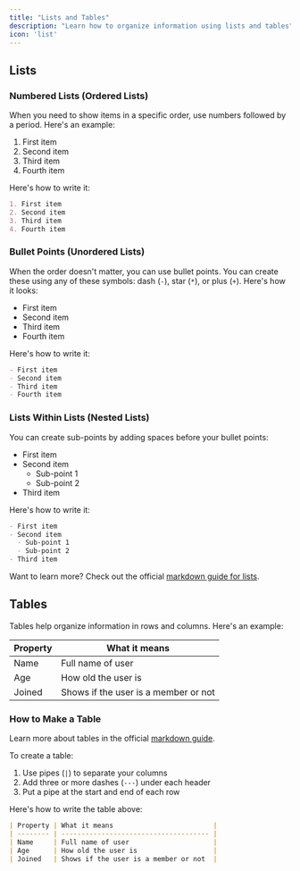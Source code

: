 ```yaml
---
title: "Lists and Tables"
description: "Learn how to organize information using lists and tables"
icon: 'list'
---
```

## Lists
### Numbered Lists (Ordered Lists)

When you need to show items in a specific order, use numbers followed by a period. Here's an example:

1. First item
2. Second item
3. Third item
4. Fourth item

Here's how to write it:
```md
1. First item
2. Second item
3. Third item
4. Fourth item
```

### Bullet Points (Unordered Lists)

When the order doesn't matter, you can use bullet points. You can create these using any of these symbols: dash (`-`), star (`*`), or plus (`+`). Here's how it looks:

- First item
- Second item
- Third item
- Fourth item

Here's how to write it:
```md
- First item
- Second item
- Third item
- Fourth item
```

### Lists Within Lists (Nested Lists)

You can create sub-points by adding spaces before your bullet points:

- First item
- Second item
  - Sub-point 1
  - Sub-point 2
- Third item

Here's how to write it:
```md
- First item
- Second item
  - Sub-point 1
  - Sub-point 2
- Third item
```

<Tip>

Want to learn more? Check out the official [markdown guide for lists](https://www.markdownguide.org/basic-syntax/#lists-1).

</Tip>

## Tables

Tables help organize information in rows and columns. Here's an example:

| Property | What it means                         |
| -------- | ------------------------------------- |
| Name     | Full name of user                     |
| Age      | How old the user is                   |
| Joined   | Shows if the user is a member or not  |


### How to Make a Table

<Tip>

Learn more about tables in the official [markdown guide](https://www.markdownguide.org/extended-syntax/#tables).

</Tip>

To create a table:
1. Use pipes (`|`) to separate your columns
2. Add three or more dashes (`---`) under each header
3. Put a pipe at the start and end of each row

Here's how to write the table above:
```md
| Property | What it means                         |
| -------- | ------------------------------------- |
| Name     | Full name of user                     |
| Age      | How old the user is                   |
| Joined   | Shows if the user is a member or not  |
```